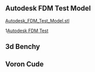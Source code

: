 ## Autodesk FDM Test Model 

[Autodesk_FDM_Test_Model.stl](/public/models/Autodesk_test.stl)

1[Autodesk FDM Test](public/models/autdesktest.gif)
## 3d Benchy

## Voron Cude


